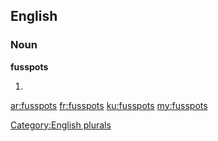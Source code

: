 ==English==

===Noun===
'''fusspots'''

# {{plural of|fusspot}}

[[Category:English plurals]]

[[ar:fusspots]]
[[fr:fusspots]]
[[ku:fusspots]]
[[my:fusspots]]